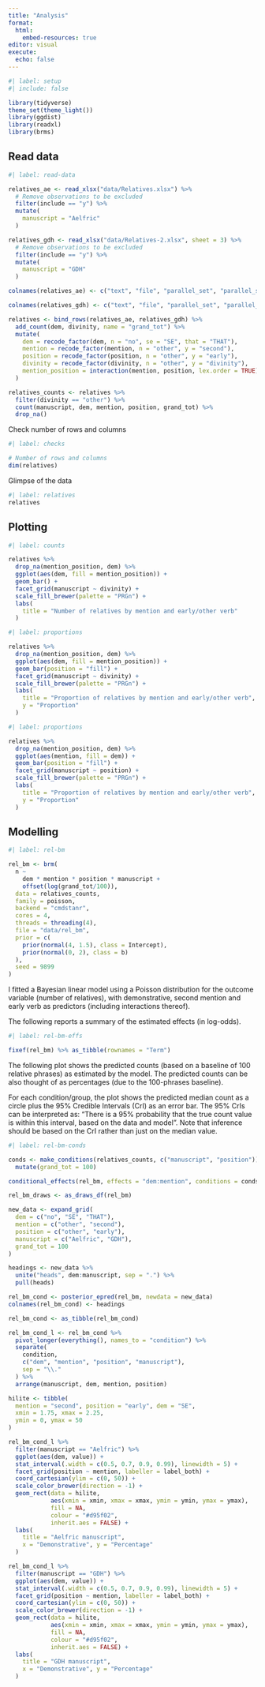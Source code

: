 ```yaml
---
title: "Analysis"
format:
  html:
    embed-resources: true
editor: visual
execute: 
  echo: false
---
```


```r
#| label: setup
#| include: false

library(tidyverse)
theme_set(theme_light())
library(ggdist)
library(readxl)
library(brms)
```

## Read data

```r
#| label: read-data

relatives_ae <- read_xlsx("data/Relatives.xlsx") %>%
  # Remove observations to be excluded
  filter(include == "y") %>%
  mutate(
    manuscript = "Aelfric"
  )

relatives_gdh <- read_xlsx("data/Relatives-2.xlsx", sheet = 3) %>%
  # Remove observations to be excluded
  filter(include == "y") %>%
  mutate(
    manuscript = "GDH"
  )

colnames(relatives_ae) <- c("text", "file", "parallel_set", "parallel_set_id", "dem", "mention", "include", "position", "correlative", "the", "divinity", "generic", "be", "manuscript")

colnames(relatives_gdh) <- c("text", "file", "parallel_set", "parallel_set_id", "dem", "mention", "include", "position", "correlative", "the", "divinity", "generic", "be", "antecedent", "manuscript")

relatives <- bind_rows(relatives_ae, relatives_gdh) %>%
  add_count(dem, divinity, name = "grand_tot") %>%
  mutate(
    dem = recode_factor(dem, n = "no", se = "SE", that = "THAT"),
    mention = recode_factor(mention, n = "other", y = "second"),
    position = recode_factor(position, n = "other", y = "early"),
    divinity = recode_factor(divinity, n = "other", y = "divinity"),
    mention_position = interaction(mention, position, lex.order = TRUE)
  )

relatives_counts <- relatives %>%
  filter(divinity == "other") %>%
  count(manuscript, dem, mention, position, grand_tot) %>%
  drop_na()
```

Check number of rows and columns

```r
#| label: checks

# Number of rows and columns
dim(relatives)
```

Glimpse of the data

```r
#| label: relatives
relatives
```

## Plotting

```r
#| label: counts

relatives %>%
  drop_na(mention_position, dem) %>%
  ggplot(aes(dem, fill = mention_position)) +
  geom_bar() +
  facet_grid(manuscript ~ divinity) +
  scale_fill_brewer(palette = "PRGn") +
  labs(
    title = "Number of relatives by mention and early/other verb"
  )
```

```r
#| label: proportions

relatives %>%
  drop_na(mention_position, dem) %>%
  ggplot(aes(dem, fill = mention_position)) +
  geom_bar(position = "fill") +
  facet_grid(manuscript ~ divinity) +
  scale_fill_brewer(palette = "PRGn") +
  labs(
    title = "Proportion of relatives by mention and early/other verb",
    y = "Proportion"
  )
```

```r
#| label: proportions

relatives %>%
  drop_na(mention_position, dem) %>%
  ggplot(aes(mention, fill = dem)) +
  geom_bar(position = "fill") +
  facet_grid(manuscript ~ position) +
  scale_fill_brewer(palette = "PRGn") +
  labs(
    title = "Proportion of relatives by mention and early/other verb",
    y = "Proportion"
  )
```

## Modelling

```r
#| label: rel-bm

rel_bm <- brm(
  n ~
    dem * mention * position * manuscript +
    offset(log(grand_tot/100)),
  data = relatives_counts,
  family = poisson,
  backend = "cmdstanr",
  cores = 4,
  threads = threading(4),
  file = "data/rel_bm",
  prior = c(
    prior(normal(4, 1.5), class = Intercept),
    prior(normal(0, 2), class = b)
  ),
  seed = 9899
)
```

I fitted a Bayesian linear model using a Poisson distribution for the outcome variable (number of relatives), with demonstrative, second mention and early verb as predictors (including interactions thereof).

The following reports a summary of the estimated effects (in log-odds).

```r
#| label: rel-bm-effs

fixef(rel_bm) %>% as_tibble(rownames = "Term")
```

The following plot shows the predicted counts (based on a baseline of 100 relative phrases) as estimated by the model. The predicted counts can be also thought of as percentages (due to the 100-phrases baseline).

For each condition/group, the plot shows the predicted median count as a circle plus the 95% Credible Intervals (CrI) as an error bar. The 95% CrIs can be interpreted as: "There is a 95% probability that the true count value is within this interval, based on the data and model". Note that inference should be based on the CrI rather than just on the median value.

```r
#| label: rel-bm-conds

conds <- make_conditions(relatives_counts, c("manuscript", "position")) %>%
  mutate(grand_tot = 100)

conditional_effects(rel_bm, effects = "dem:mention", conditions = conds)
```

```r
rel_bm_draws <- as_draws_df(rel_bm)

new_data <- expand_grid(
  dem = c("no", "SE", "THAT"),
  mention = c("other", "second"),
  position = c("other", "early"),
  manuscript = c("Aelfric", "GDH"),
  grand_tot = 100
)

headings <- new_data %>%
  unite("heads", dem:manuscript, sep = ".") %>%
  pull(heads)

rel_bm_cond <- posterior_epred(rel_bm, newdata = new_data)
colnames(rel_bm_cond) <- headings

rel_bm_cond <- as_tibble(rel_bm_cond)

rel_bm_cond_l <- rel_bm_cond %>%
  pivot_longer(everything(), names_to = "condition") %>%
  separate(
    condition,
    c("dem", "mention", "position", "manuscript"),
    sep = "\\."
  ) %>%
  arrange(manuscript, dem, mention, position)
```

```r
hilite <- tibble(
  mention = "second", position = "early", dem = "SE",
  xmin = 1.75, xmax = 2.25,
  ymin = 0, ymax = 50
)

rel_bm_cond_l %>%
  filter(manuscript == "Aelfric") %>%
  ggplot(aes(dem, value)) +
  stat_interval(.width = c(0.5, 0.7, 0.9, 0.99), linewidth = 5) +
  facet_grid(position ~ mention, labeller = label_both) +
  coord_cartesian(ylim = c(0, 50)) +
  scale_color_brewer(direction = -1) +
  geom_rect(data = hilite,
            aes(xmin = xmin, xmax = xmax, ymin = ymin, ymax = ymax),
            fill = NA,
            colour = "#d95f02",
            inherit.aes = FALSE) +
  labs(
    title = "Aelfric manuscript",
    x = "Demonstrative", y = "Percentage"
  )
```

```r
rel_bm_cond_l %>%
  filter(manuscript == "GDH") %>%
  ggplot(aes(dem, value)) +
  stat_interval(.width = c(0.5, 0.7, 0.9, 0.99), linewidth = 5) +
  facet_grid(position ~ mention, labeller = label_both) +
  coord_cartesian(ylim = c(0, 50)) +
  scale_color_brewer(direction = -1) +
  geom_rect(data = hilite,
            aes(xmin = xmin, xmax = xmax, ymin = ymin, ymax = ymax),
            fill = NA,
            colour = "#d95f02",
            inherit.aes = FALSE) +
  labs(
    title = "GDH manuscript",
    x = "Demonstrative", y = "Percentage"
  )
```
